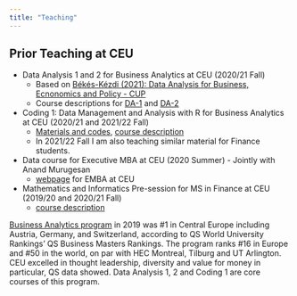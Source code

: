 ```yaml
---
title: "Teaching"
---
```


## Prior Teaching at CEU

- Data Analysis 1 and 2 for Business Analytics at CEU (2020/21 Fall)
    - Based on [Békés-Kézdi (2021): Data Analysis for Business, Ecnonomics and Policy - CUP](https://gabors-data-analysis.com/)
    - Course descriptions for [DA-1](https://courses.ceu.edu/courses/2020-2021/data-analysis-1-exploration-business-analytics-track) and [DA-2](https://courses.ceu.edu/courses/2020-2021/data-analysis-2-finding-patterns-regressions-business-analytics-track)
- Coding 1: Data Management and Analysis with R for Business Analytics at CEU (2020/21 and 2021/22 Fall)
    - [Materials and codes](https://github.com/CEU-Economics-and-Business/ECBS-5208-Coding-1-Business-Analytics), [course description](https://courses.ceu.edu/courses/2020-2021/coding-1-data-management-and-analysis-r)
    - In 2021/22 Fall I am also teaching similar material for Finance students.
- Data course for Executive MBA at CEU (2020 Summer) - Jointly with Anand Murugesan
    - [webpage](https://emba.ceu.edu/) for EMBA at CEU
- Mathematics and Informatics Pre-session for MS in Finance at CEU (2019/20 and 2020/21 Fall)
    - [course description](https://courses.ceu.edu/courses/2020-2021/presession-finance-mathematics-excel-4)

[Business Analytics program](https://economics.ceu.edu/program/master-science-business-analytics) in 2019 was #1 in Central Europe including Austria, Germany, and Switzerland, according to QS World University Rankings’ QS Business Masters Rankings. The program ranks #16 in Europe and #50 in the world, on par with HEC Montreal, Tilburg and UT Arlington. CEU excelled in thought leadership, diversity and value for money in particular, QS data showed. Data Analysis 1, 2 and Coding 1 are core courses of this program.
